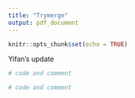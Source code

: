```yaml
---
title: "Trymerge"
output: pdf_document
---
```


```r
knitr::opts_chunk$set(echo = TRUE)
```

Yifan's update

```r
# code and comment
```

```r
# code and comment
```